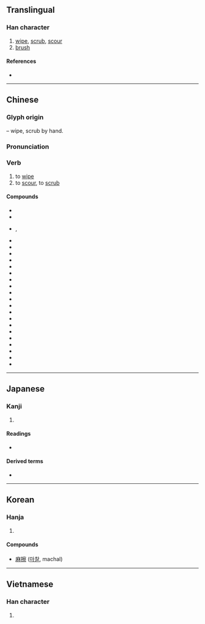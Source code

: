 {{character info/new}}
==Translingual==

===Han character===
{{Han char|rn=64|rad=手|as=14|sn=17|four=53091|canj=QJBF|ids=⿰扌察}}

# [[wipe]], [[scrub]], [[scour]]
# [[brush]]

====References====
* {{Han ref|kx=0460.090|dkj=12862|dj=0808.290|hdz=31977.030|uh=64E6|ud=25830|bh=C0BF|bd=49343}}

----

==Chinese==
{{zh-forms}}

===Glyph origin===
{{Han etym}}
{{Han compound|手|alt1=扌|t1=hand|察|ls=psc|c1=s|c2=p}} – wipe, scrub by hand.

===Pronunciation===
{{zh-pron
|m=cā
|c=caat3
|mn=chhat/chhoah
|mn_note=chhat - literary; chhoah - vernacular
|ma=y
|cat=v
}}

===Verb===
{{zh-verb}}

# to [[wipe]]
# to [[scour]], to [[scrub]]

====Compounds====
* {{l|zh|擦棒球}}
* {{l|zh|擦背}}
* {{l|zh|擦边}}, {{l|zh|擦边儿}}
* {{l|zh|擦边球}}
* {{l|zh|擦布}}
* {{l|zh|擦黑儿}}
* {{l|zh|擦痕}}
* {{l|zh|擦磨}}
* {{l|zh|擦屁股}}
* {{l|zh|擦破}}
* {{l|zh|擦拳摩掌}}
* {{l|zh|擦伤|tr=cāshāng}}
* {{l|zh|擦拭}}
* {{l|zh|擦网球}}
* {{l|zh|擦洗}}
* {{l|zh|擦眼抹泪}}
* {{l|zh|擦音|tr=cāyīn||fricative}}
* {{l|zh|擦澡}}
* {{l|zh|擦脂抹粉}}
* {{l|zh|破擦音|tr=pòcāyīn||affricate}}
* {{l|zh|破裂摩擦音|tr=pòliè mócāyīn||affricate}}
* {{l|zh|塞擦音|tr=sècāyīn||affricate}}
* {{l|zh|嘶擦音|tr=sīcāyīn||sibilant}}

{{zh-cat|Beginning}}

----

==Japanese==

===Kanji===
{{ja-kanji|grade=c|rs=手14}}

# {{defn|lang=ja|sort=手14}}

====Readings====
* {{ja-readings|goon=[[さち]] (sachi)|kanon=[[さつ]] (satsu)|kun=[[する]] (suru), [[さする]] (sasuru)}}

====Derived terms====
* {{ja-r|靴擦れ|くつずれ}}

----

==Korean==

===Hanja===
{{ko-hanja|hangeul=[[찰]]|eumhun=|rv=chal|mr=ch'al|y=chal}}

# {{defn|lang=ko|sort=手14}}

====Compounds====
* [[麻擦]] ([[마찰]], machal)

----

==Vietnamese==

===Han character===
{{vi-hantu|[[sát]], [[xát]], [[xớt]]|rs=手14}}

# {{defn|lang=vi|sort=手14}}